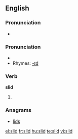 ==English==

===Pronunciation===
*{{audio|en-us-slid.ogg|Audio (US)}}

===Pronunciation===
*{{IPA|/'slɪd/}}
*Rhymes: [[Rhymes:English:-ɪd|-ɪd]]

===Verb===
'''slid'''

# {{past of|slide}}

===Anagrams===
*[[lids]]

[[el:slid]]
[[fr:slid]]
[[hu:slid]]
[[te:slid]]
[[vi:slid]]